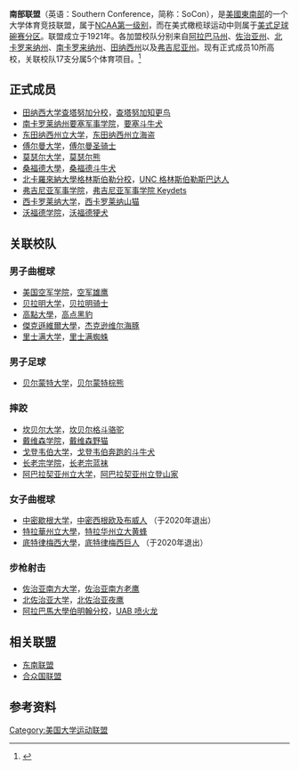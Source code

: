 {{Infobox Athletic Conference
|name = 南部联盟
|established = 1921
|logo = Southern Conference logo.svg
|logo_size = 200
|association = [[全美大学体育协会|NCAA]]
|division = [[NCAA第一级别|第一级别]]
|subdivision = [[NCAA_Division_I#Football_Championship_Subdivision|FCS]]
|members = 10
|sports = 22
|mens = 11
|womens = 10
|coed = 1
|region =  [[美國東南部|美國東南部]]
|former_names =
|hq_city = 斯帕坦堡 (南卡罗来纳州)
|hq_state = 南卡罗来纳州
|commissioner = 吉姆·肖思<br/>（Jim Schaus）
|since = 2019
|website = {{url|www.soconsports.com}}
|color = #001489
|font_color = white
|map = 
|map_size = 
}}

'''南部联盟'''（英语：Southern Conference，简称：SoCon），是[[美國東南部|美國東南部]]的一个大学体育竞技联盟，属于[[國家大學體育協會|NCAA]][[NCAA第一级别|第一级别]]，而在美式橄榄球运动中则属于[[NCAA第一级别美式足球碗赛分区|美式足球碗赛分区]]。联盟成立于1921年。各加盟校队分别来自[[阿拉巴马州|阿拉巴马州]]、[[佐治亚州|佐治亚州]]、[[北卡罗来纳州|北卡罗来纳州]]、[[南卡罗来纳州|南卡罗来纳州]]、[[田纳西州|田纳西州]]以及[[弗吉尼亚州|弗吉尼亚州]]。现有正式成员10所高校，关联校队17支分属5个体育项目。<ref>{{cite web|url=https://soconsports.com/documents/2020/8/5/2020_Southern_Conference_Annual_Report_WEB.pdf|title=2020 Southern Conference Annual Report|website=Southern Conference|date=2020-08-05|accessdate=2020-08-16|archive-date=2021-09-07|archive-url=https://web.archive.org/web/20210907142327/https://soconsports.com/documents/2020/8/5/2020_Southern_Conference_Annual_Report_WEB.pdf|dead-url=no}}</ref>

==正式成员==
* [[田纳西大学查塔努加分校|田纳西大学查塔努加分校]]，[[查塔努加知更鸟|查塔努加知更鸟]]
* [[南卡罗莱纳州要塞军事学院|南卡罗莱纳州要塞军事学院]]，[[要塞斗牛犬|要塞斗牛犬]]
* [[东田纳西州立大学|东田纳西州立大学]]，[[东田纳西州立海盗|东田纳西州立海盗]]
* [[傅尔曼大学|傅尔曼大学]]，[[傅尔曼圣骑士|傅尔曼圣骑士]]
* [[莫瑟尔大学|莫瑟尔大学]]，[[莫瑟尔熊|莫瑟尔熊]]
* [[桑福德大學|桑福德大學]]，[[桑福德斗牛犬|桑福德斗牛犬]]
* [[北卡羅來納大學格林斯伯勒分校|北卡羅來納大學格林斯伯勒分校]]，[[UNC_格林斯伯勒斯巴达人|UNC 格林斯伯勒斯巴达人]]
* [[弗吉尼亚军事学院|弗吉尼亚军事学院]]，[[弗吉尼亚军事学院_Keydets|弗吉尼亚军事学院 Keydets]]
* [[西卡罗莱纳大学|西卡罗莱纳大学]]，[[西卡罗莱纳山猫|西卡罗莱纳山猫]]
* [[沃福德学院|沃福德学院]]，[[沃福德㹴犬|沃福德㹴犬]]

==关联校队==
===男子曲棍球===
* [[美国空军学院|美国空军学院]]，[[空军雄鹰|空军雄鹰]] 
* [[贝拉明大学|贝拉明大学]]，[[贝拉明骑士|贝拉明骑士]] 
* [[高點大學|高點大學]]，[[高点黑豹|高点黑豹]] 
* [[傑克遜維爾大學|傑克遜維爾大學]]，[[杰克逊维尔海豚|杰克逊维尔海豚]] 
* [[里士满大学|里士满大学]]，[[里士满蜘蛛|里士满蜘蛛]] 
===男子足球===
* [[贝尔蒙特大学|贝尔蒙特大学]]，[[贝尔蒙特棕熊|贝尔蒙特棕熊]] 
===摔跤===
* [[坎贝尔大学|坎贝尔大学]]，[[坎贝尔格斗骆驼|坎贝尔格斗骆驼]] 
* [[戴维森学院|戴维森学院]]，[[戴维森野猫|戴维森野猫]] 
* [[戈登韦伯大学|戈登韦伯大学]]，[[戈登韦伯奔跑的斗牛犬|戈登韦伯奔跑的斗牛犬]]
* [[长老宗学院|长老宗学院]]，[[长老宗蓝袜|长老宗蓝袜]] 
* [[阿巴拉契亚州立大学|阿巴拉契亚州立大学]]，[[阿巴拉契亚州立登山家|阿巴拉契亚州立登山家]] 
===女子曲棍球===
* [[中密歇根大学|中密歇根大学]]，[[中密西根欧及布威人|中密西根欧及布威人]] （于2020年退出）
* [[特拉華州立大學|特拉華州立大學]]，[[特拉华州立大黄蜂|特拉华州立大黄蜂]] 
* [[底特律梅西大學|底特律梅西大學]]，[[底特律梅西巨人|底特律梅西巨人]] （于2020年退出）
===步枪射击===
* [[佐治亚南方大学|佐治亚南方大学]]，[[佐治亚南方老鹰|佐治亚南方老鹰]] 
* [[北佐治亚大学|北佐治亚大学]]，[[北佐治亚夜鹰|北佐治亚夜鹰]] 
* [[阿拉巴馬大學伯明翰分校|阿拉巴馬大學伯明翰分校]]，[[UAB_喷火龙|UAB 喷火龙]]

==相关联盟==
*[[东南联盟|东南联盟]]
*[[合众国联盟|合众国联盟]]

==参考资料==
<references/>

{{南部联盟}}
[[Category:美国大学运动联盟|Category:美国大学运动联盟]]